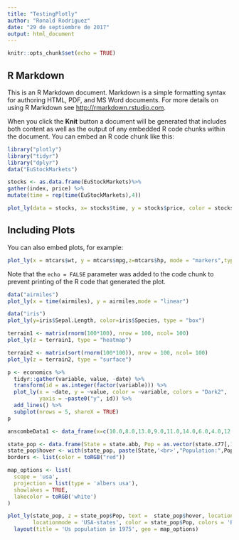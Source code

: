 ```yaml
---
title: "TestingPlotly"
author: "Ronald Rodriguez"
date: "29 de septiembre de 2017"
output: html_document
---
```


```r
knitr::opts_chunk$set(echo = TRUE)
```

## R Markdown

This is an R Markdown document. Markdown is a simple formatting syntax for authoring HTML, PDF, and MS Word documents. For more details on using R Markdown see <http://rmarkdown.rstudio.com>.

When you click the **Knit** button a document will be generated that includes both content as well as the output of any embedded R code chunks within the document. You can embed an R code chunk like this:

```r
library("plotly")
library("tidyr")
library("dplyr")
data("EuStockMarkets")

stocks <- as.data.frame(EuStockMarkets)%>%
gather(index, price) %>%
mutate(time = rep(time(EuStockMarkets),4))

plot_ly(data = stocks, x= stocks$time, y = stocks$price, color = stocks$index,type="scatter",mode = "markers")
```

## Including Plots

You can also embed plots, for example:

```r
plot_ly(x = mtcars$wt, y = mtcars$mpg,z=mtcars$hp, mode = "markers",type="scatter3d",color=as.factor(mtcars$cyl),size=mtcars$disp)
```

Note that the `echo = FALSE` parameter was added to the code chunk to prevent printing of the R code that generated the plot.

```r
data("airmiles")
plot_ly(x = time(airmiles), y = airmiles,mode = "linear")
```
```r
data("iris")
plot_ly(y=iris$Sepal.Length, color=iris$Species, type = "box")
```

```r
terrain1 <- matrix(rnorm(100*100), nrow = 100, ncol= 100)
plot_ly(z = terrain1, type = "heatmap")
```

```r
terrain2 <- matrix(sort(rnorm(100*100)), nrow = 100, ncol= 100)
plot_ly(z = terrain2, type = "surface")
```

```r
p <- economics %>%
  tidyr::gather(variable, value, -date) %>%
  transform(id = as.integer(factor(variable))) %>%
  plot_ly(x = ~date, y = ~value, color = ~variable, colors = "Dark2",
          yaxis = ~paste0("y", id)) %>%
  add_lines() %>%
  subplot(nrows = 5, shareX = TRUE)
p
```


```r
anscombeData1 <- data_frame(x=c(10.0,8.0,13.0,9.0,11.0,14.0,6.0,4.0,12.0,7.0,5.0),y=c(8.04,6.95,7.58,8.81,8.33,9.96,7.24,4.26,10.84,4.82,5.68))


```



```r
state_pop <- data.frame(State = state.abb, Pop = as.vector(state.x77[,1]))
state_pop$hover <- with(state_pop, paste(State,'<br>',"Population:",Pop))
borders <- list(color = toRGB("red"))

map_options <- list(
  scope = 'usa',
  projection = list(type = 'albers usa'),
  showlakes = TRUE,
  lakecolor = toRGB('white')
)

plot_ly(state_pop, z = state_pop$Pop, text =  state_pop$hover, locations =  state_pop$State, type ='choropleth',
        locationmode = 'USA-states', color = state_pop$Pop, colors = 'Blues', marker = list(line = borders))%>%
  layout(title = 'Us population in 1975', geo = map_options)
```